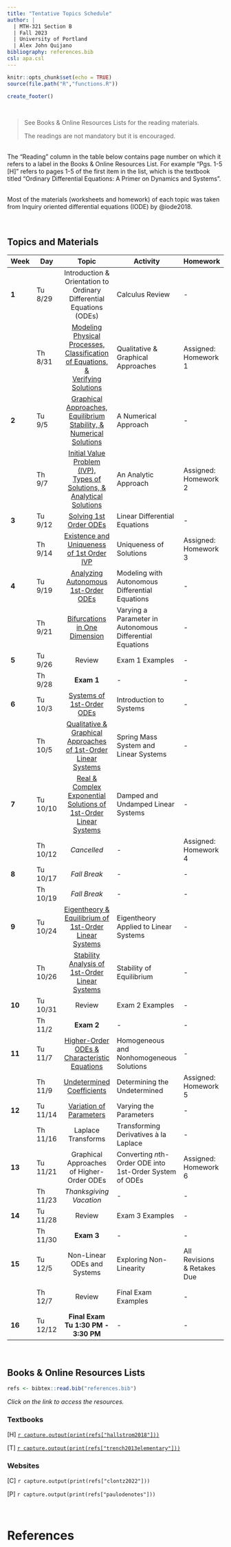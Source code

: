 ---
title: "Tentative Topics Schedule"
author: |
  | MTH-321 Section B
  | Fall 2023
  | University of Portland
  | Alex John Quijano
bibliography: references.bib
csl: apa.csl
---

```{r setup, include=FALSE}
knitr::opts_chunk$set(echo = TRUE)
source(file.path("R","functions.R"))
```

```{r echo=FALSE}
create_footer()
```

<br>

> See Books & Online Resources Lists for the reading materials.
>
> The readings are not mandatory but it is encouraged.

<br>The "Reading" column in the table below contains page number on which it refers to a label in the Books & Online Resources List. For example "Pgs. 1-5 [H]" refers to pages 1-5 of the first item in the list, which is the textbook titled "Ordinary Differential Equations: A Primer on Dynamics and Systems".

<br>Most of the materials (worksheets and homework) of each topic was taken from Inquiry oriented differential equations (IODE) by @iode2018.

<br>

## **Topics and Materials**

| **Week** | **Day** | **Topic** | **Activity** | **Homework** | **Reading** |
|---|---|:---:|---|---|---|
| **1** | Tu 8/29 | Introduction & Orientation to Ordinary Differential Equations (ODEs) | Calculus Review | - | Syllabus |
|  | Th 8/31 | [Modeling Physical Processes,<br>Classification of Equations, &<br>Verifying Solutions](class-notes/Modeling Physical Processes, Classification of Equations, & Verifying Solutions.pdf){target="_blank"} | Qualitative & Graphical Approaches| Assigned: Homework 1 | - |
| **2** | Tu 9/5 | [Graphical Approaches,<br>Equilibrium Stability, &<br>Numerical Solutions](class-notes/Equilibrium, Stability, & Numerical Solutions.pdf){target="_blank"} | A Numerical Approach | - | - |
|  | Th 9/7 | [Initial Value Problem (IVP),<br>Types of Solutions, &<br>Analytical Solutions](class-notes/Initial Value Problem, Types of Solutions, & Analytical Solutions.pdf){target="_blank"} | An Analytic Approach | Assigned: Homework 2 | - |
| **3** | Tu 9/12 | [Solving 1st Order ODEs](class-notes/Solving 1st Order ODEs.pdf){target="_blank"} | Linear Differential Equations | - | - |
|  | Th 9/14 | [Existence and Uniqueness of 1st Order IVP](class-notes/Existence and Uniqueness of 1st-Order IVP.pdf){target="_blank"} | Uniqueness of Solutions | Assigned: Homework 3 | - |
| **4** | Tu 9/19 | [Analyzing Autonomous 1st-Order ODEs](class-notes/Analyzing Autonomous 1st-Order ODEs.pdf){target="_blank"} | Modeling with Autonomous Differential Equations | - | - |
|  | Th 9/21 | [Bifurcations in One Dimension](class-notes/Bifurcations in One Dimension of 1st-Order ODEs.pdf){target="_blank"} | Varying a Parameter in Autonomous Differential Equations |  - | - |
| **5** | Tu 9/26 | Review | Exam 1 Examples | - | Exam 1 Guide |
|  | Th 9/28 | **Exam 1** | - | - | - |
| **6** | Tu 10/3 | [Systems of 1st-Order ODEs](class-notes/Systems of 1st-Order ODEs.pdf){target="_blank"} | Introduction to Systems | - | - |
|  | Th 10/5 | [Qualitative & Graphical Approaches of 1st-Order Linear Systems](class-notes/Qualitative & Graphical Approaches of 1st-Order Linear Systems.pdf){target="_blank"} | Spring Mass System and Linear Systems | - | - |
| **7** | Tu 10/10 | [Real & Complex Exponential Solutions of 1st-Order Linear Systems](class-notes/Real & Complex Exponential Solutions of 1st-Order Linear Systems.pdf){target="_blank"} | Damped and Undamped Linear Systems | - | - |
|  | Th 10/12 | *Cancelled* | - | Assigned: Homework 4 | - |
| **8** | Tu 10/17 | _Fall Break_ | - | - | - |
|  | Th 10/19 | _Fall Break_ | - | - | - |
| **9** | Tu 10/24 | [Eigentheory & Equilibrium of 1st-Order Linear Systems](class-notes/Eigentheory & Equilibrium of 1st-Order Linear Systems.pdf){target="_blank"} | Eigentheory Applied to Linear Systems | - | - |
|  | Th 10/26 | [Stability Analysis of 1st-Order Linear Systems](class-notes/Stability Analysis of 1st-Order Linear Systems.pdf){target="_blank"} | Stability of Equilibrium | - | - |
| **10** | Tu 10/31 | Review | Exam 2 Examples | - | Exam 2 Guide |
|  | Th 11/2 | **Exam 2** | - | - | - |
| **11** | Tu 11/7 | [Higher-Order ODEs & Characteristic Equations](class-notes/Higher-Order ODEs & Characteristic Equations.pdf){target="_blank"} | Homogeneous and Nonhomogeneous Solutions | - | - |
|  | Th 11/9 | [Undetermined Coefficients](class-notes/Undetermined Coefficients.pdf){target="_blank"} | Determining the Undetermined | Assigned: Homework 5 | - |
| **12** | Tu 11/14 | [Variation of Parameters](class-notes/Variation of Parameters.pdf){target="_blank"} | Varying the Parameters | - | - |
|  | Th 11/16 | Laplace Transforms | Transforming Derivatives à la Laplace | - | - |
| **13** | Tu 11/21 | Graphical Approaches of Higher-Order ODEs | Converting $n$th-Order ODE into 1st-Order System of ODEs | Assigned: Homework 6 | - |
|  | Th 11/23 | _Thanksgiving Vacation_ | - | - | - |
| **14** | Tu 11/28 | Review | Exam 3 Examples | - | Exam 3 Guide  |
|  | Th 11/30 | **Exam 3** | - | - | - |
| **15** | Tu 12/5 | Non-Linear ODEs and Systems | Exploring Non-Linearity | All Revisions & Retakes Due | - |
|  | Th 12/7 | Review | Final Exam Examples | - | Final Exam Guide |
| **16** | Tu 12/12 | **Final Exam<br>Tu 1:30 PM - 3:30 PM** | - | - | - |

<br>

## **Books & Online Resources Lists**

```{r echo=FALSE}
refs <- bibtex::read.bib("references.bib")
```

*Click on the link to access the resources.*

### Textbooks

[H] [`r capture.output(print(refs["hallstrom2018"]))`](https://drive.google.com/file/d/12G9cs0RQPqiXb7vjJXVH58ePJ8DZBgC1/view?usp=sharing){target="_blank"}

[T] [`r capture.output(print(refs["trench2013elementary"]))`](https://digitalcommons.trinity.edu/cgi/viewcontent.cgi?article=1007&context=mono){target="_blank"}

### Websites

[C] `r capture.output(print(refs["clontz2022"]))`

[P] `r capture.output(print(refs["paulodenotes"]))`

<br>

# References

<div id="refs"></div>

<br>

